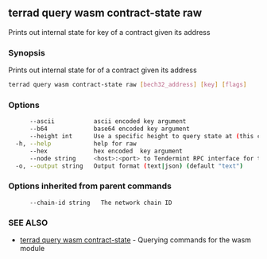 ## terrad query wasm contract-state raw

Prints out internal state for key of a contract given its address

### Synopsis

Prints out internal state for of a contract given its address

```sh Terrad
terrad query wasm contract-state raw [bech32_address] [key] [flags]
```

### Options

```sh Terrad
      --ascii           ascii encoded key argument
      --b64             base64 encoded key argument
      --height int      Use a specific height to query state at (this can error if the node is pruning state)
  -h, --help            help for raw
      --hex             hex encoded  key argument
      --node string     <host>:<port> to Tendermint RPC interface for this chain (default "tcp://localhost:26657")
  -o, --output string   Output format (text|json) (default "text")
```

### Options inherited from parent commands

```
      --chain-id string   The network chain ID
```

### SEE ALSO

* [terrad query wasm contract-state](terrad_query_wasm_contract-state.md)	 - Querying commands for the wasm module


